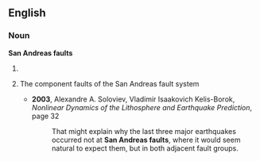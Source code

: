 ==English==
===Noun===
'''San Andreas faults'''
# {{plural of|San Andreas fault}}
# {{geology}} The component faults of the San Andreas fault system
#*'''2003''', Alexandre A. Soloviev, Vladimir Isaakovich Kelis-Borok, ''Nonlinear Dynamics of the Lithosphere and Earthquake Prediction'', page 32
#*: That might explain why the last three major earthquakes occurred not at '''San Andreas faults''', where it would seem natural to expect them, but in both adjacent fault groups.